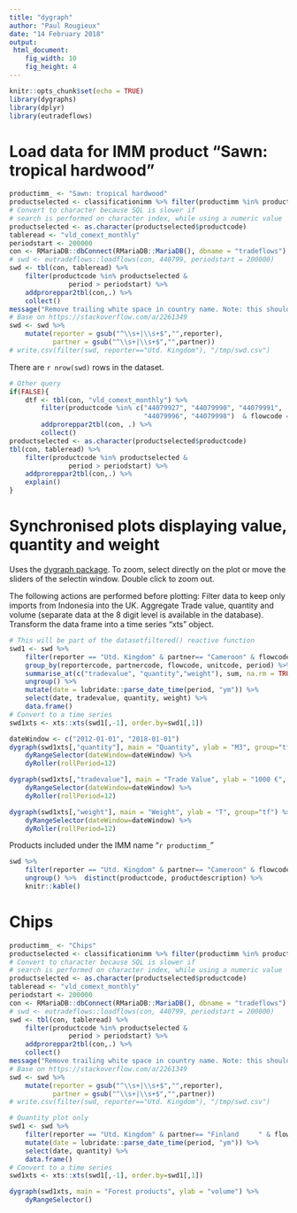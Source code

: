 ```yaml
---
title: "dygraph"
author: "Paul Rougieux"
date: "14 February 2018"
output: 
 html_document:
    fig_width: 10
    fig_height: 4
---
```


```r
knitr::opts_chunk$set(echo = TRUE)
library(dygraphs)
library(dplyr)
library(eutradeflows)
```


# Load data for IMM product "Sawn: tropical hardwood"

```r
productimm_ <- "Sawn: tropical hardwood"
productselected <- classificationimm %>% filter(productimm %in% productimm_)
# Convert to character because SQL is slower if 
# search is performed on character index, while using a numeric value
productselected <- as.character(productselected$productcode)
tableread <- "vld_comext_monthly"
periodstart <- 200000
con <- RMariaDB::dbConnect(RMariaDB::MariaDB(), dbname = "tradeflows")
# swd <- eutradeflows::loadflows(con, 440799, periodstart = 200000)
swd <- tbl(con, tableread) %>%
    filter(productcode %in% productselected &
               period > periodstart) %>% 
    addproreppar2tbl(con,.) %>% 
    collect() 
message("Remove trailing white space in country name. Note: this should be fixed in the cleaning procedure")
# Base on https://stackoverflow.com/a/2261349
swd <- swd %>% 
    mutate(reporter = gsub("^\\s+|\\s+$","",reporter),
           partner = gsub("^\\s+|\\s+$","",partner))
# write.csv(filter(swd, reporter=="Utd. Kingdom"), "/tmp/swd.csv")
```
There are `r nrow(swd)` rows in the dataset.

```r
# Other query
if(FALSE){
    dtf <- tbl(con, "vld_comext_monthly") %>% 
        filter(productcode %in% c("44079927", "44079990", "44079991",
                                  "44079996", "44079998")  & flowcode == 1 ) %>% 
        addproreppar2tbl(con, .) %>% 
        collect() 
productselected <- as.character(productselected$productcode)
tbl(con, tableread) %>%
    filter(productcode %in% productselected &
               period > periodstart) %>% 
    addproreppar2tbl(con,.) %>% 
    explain()
}

```




# Synchronised plots displaying value, quantity and weight 
Uses the [dygraph package](https://rstudio.github.io/dygraphs/index.html).
To zoom, select directly on the plot or move the sliders of the selectin window. 
Double click to zoom out.

The following actions are performed before plotting:
Filter data to keep only imports from Indonesia into the UK.
Aggregate Trade value, quantity and volume (separate data at the 8 digit level is available in the database).
Transform the data frame into a time series "xts" object.
```r
# This will be part of the datasetfiltered() reactive function
swd1 <- swd %>% 
    filter(reporter == "Utd. Kingdom" & partner== "Cameroon" & flowcode==1) %>% 
    group_by(reportercode, partnercode, flowcode, unitcode, period) %>% 
    summarise_at(c("tradevalue", "quantity","weight"), sum, na.rm = TRUE) %>% 
    ungroup() %>% 
    mutate(date = lubridate::parse_date_time(period, "ym")) %>% 
    select(date, tradevalue, quantity, weight) %>%
    data.frame()
# Convert to a time series
swd1xts <- xts::xts(swd1[,-1], order.by=swd1[,1])

dateWindow <- c("2012-01-01", "2018-01-01")
dygraph(swd1xts[,"quantity"], main = "Quantity", ylab = "M3", group="tf") %>% 
    dyRangeSelector(dateWindow=dateWindow) %>% 
    dyRoller(rollPeriod=12)

dygraph(swd1xts[,"tradevalue"], main = "Trade Value", ylab = "1000 €", group="tf") %>% 
    dyRangeSelector(dateWindow=dateWindow) %>% 
    dyRoller(rollPeriod=12)

dygraph(swd1xts[,"weight"], main = "Weight", ylab = "T", group="tf") %>% 
    dyRangeSelector(dateWindow=dateWindow) %>% 
    dyRoller(rollPeriod=12)

```


Products included under the IMM name "`r productimm_`"
```r
swd %>% 
    filter(reporter == "Utd. Kingdom" & partner== "Cameroon" & flowcode==1) %>% 
    ungroup() %>%  distinct(productcode, productdescription) %>% 
    knitr::kable()
```




# Chips

```r
productimm_ <- "Chips"
productselected <- classificationimm %>% filter(productimm %in% productimm_)
# Convert to character because SQL is slower if 
# search is performed on character index, while using a numeric value
productselected <- as.character(productselected$productcode)
tableread <- "vld_comext_monthly"
periodstart <- 200000
con <- RMariaDB::dbConnect(RMariaDB::MariaDB(), dbname = "tradeflows")
# swd <- eutradeflows::loadflows(con, 440799, periodstart = 200000)
swd <- tbl(con, tableread) %>%
    filter(productcode %in% productselected &
               period > periodstart) %>% 
    addproreppar2tbl(con,.) %>% 
    collect() 
message("Remove trailing white space in country name. Note: this should be fixed in the cleaning procedure")
# Base on https://stackoverflow.com/a/2261349
swd <- swd %>% 
    mutate(reporter = gsub("^\\s+|\\s+$","",reporter),
           partner = gsub("^\\s+|\\s+$","",partner))
# write.csv(filter(swd, reporter=="Utd. Kingdom"), "/tmp/swd.csv")

```


```r
# Quantity plot only
swd1 <- swd %>% 
    filter(reporter == "Utd. Kingdom" & partner== "Finland     " & flowcode==1) %>% 
    mutate(date = lubridate::parse_date_time(period, "ym")) %>% 
    select(date, quantity) %>% 
    data.frame()
# Convert to a time series
swd1xts <- xts::xts(swd1[,-1], order.by=swd1[,1])

dygraph(swd1xts, main = "Forest products", ylab = "volume") %>% 
    dyRangeSelector()
```

